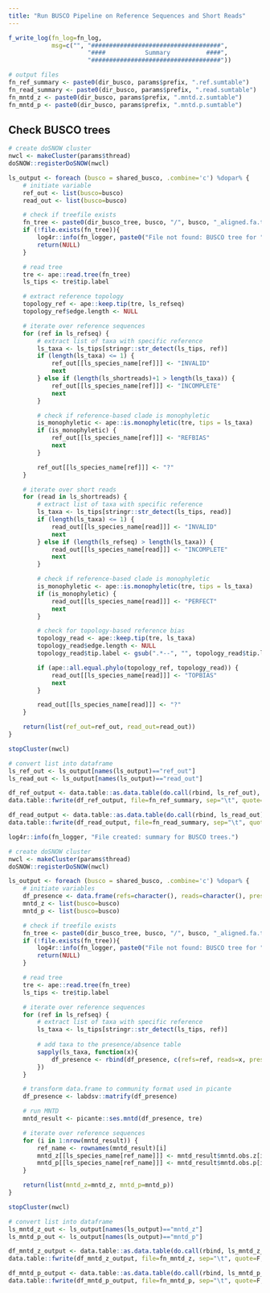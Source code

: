 ```yaml
---
title: "Run BUSCO Pipeline on Reference Sequences and Short Reads"
---
```


```r
f_write_log(fn_log=fn_log,
            msg=c("", "####################################",
                      "####           Summary          ####",
                      "####################################"))

# output files
fn_ref_summary <- paste0(dir_busco, params$prefix, ".ref.sumtable")
fn_read_summary <- paste0(dir_busco, params$prefix, ".read.sumtable")
fn_mntd_z <- paste0(dir_busco, params$prefix, ".mntd.z.sumtable")
fn_mntd_p <- paste0(dir_busco, params$prefix, ".mntd.p.sumtable")
```

## Check BUSCO trees
```r
# create doSNOW cluster
nwcl <- makeCluster(params$thread)
doSNOW::registerDoSNOW(nwcl)

ls_output <- foreach (busco = shared_busco, .combine='c') %dopar% {
    # initiate variable
    ref_out <- list(busco=busco)
    read_out <- list(busco=busco)

    # check if treefile exists
    fn_tree <- paste0(dir_busco_tree, busco, "/", busco, "_aligned.fa.treefile")
    if (!file.exists(fn_tree)){
        log4r::info(fn_logger, paste0("File not found: BUSCO tree for ", busco, ". Skipped."))
        return(NULL)
    }

    # read tree
    tre <- ape::read.tree(fn_tree)
    ls_tips <- tre$tip.label

    # extract reference topology
    topology_ref <- ape::keep.tip(tre, ls_refseq)
    topology_ref$edge.length <- NULL

    # iterate over reference sequences
    for (ref in ls_refseq) {
        # extract list of taxa with specific reference
        ls_taxa <- ls_tips[stringr::str_detect(ls_tips, ref)]
        if (length(ls_taxa) <= 1) {
            ref_out[[ls_species_name[ref]]] <- "INVALID"
            next
        } else if (length(ls_shortreads)+1 > length(ls_taxa)) {
            ref_out[[ls_species_name[ref]]] <- "INCOMPLETE"
            next
        }

        # check if reference-based clade is monophyletic
        is_monophyletic <- ape::is.monophyletic(tre, tips = ls_taxa)
        if (is_monophyletic) {
            ref_out[[ls_species_name[ref]]] <- "REFBIAS"
            next
        }

        ref_out[[ls_species_name[ref]]] <- "?"
    }

    # iterate over short reads
    for (read in ls_shortreads) {
        # extract list of taxa with specific reference
        ls_taxa <- ls_tips[stringr::str_detect(ls_tips, read)]
        if (length(ls_taxa) <= 1) {
            read_out[[ls_species_name[read]]] <- "INVALID"
            next
        } else if (length(ls_refseq) > length(ls_taxa)) {
            read_out[[ls_species_name[read]]] <- "INCOMPLETE"
            next
        }

        # check if reference-based clade is monophyletic
        is_monophyletic <- ape::is.monophyletic(tre, tips = ls_taxa)
        if (is_monophyletic) {
            read_out[[ls_species_name[read]]] <- "PERFECT"
            next
        }

        # check for topology-based reference bias
        topology_read <- ape::keep.tip(tre, ls_taxa)
        topology_read$edge.length <- NULL
        topology_read$tip.label <- gsub(".*--", "", topology_read$tip.label)

        if (ape::all.equal.phylo(topology_ref, topology_read)) {
            read_out[[ls_species_name[read]]] <- "TOPBIAS"
            next
        }

        read_out[[ls_species_name[read]]] <- "?"
    }

    return(list(ref_out=ref_out, read_out=read_out))
}

stopCluster(nwcl)

# convert list into dataframe
ls_ref_out <- ls_output[names(ls_output)=="ref_out"]
ls_read_out <- ls_output[names(ls_output)=="read_out"]

df_ref_output <- data.table::as.data.table(do.call(rbind, ls_ref_out), fill=TRUE)
data.table::fwrite(df_ref_output, file=fn_ref_summary, sep="\t", quote=F, row.names=F)

df_read_output <- data.table::as.data.table(do.call(rbind, ls_read_out), fill=TRUE)
data.table::fwrite(df_read_output, file=fn_read_summary, sep="\t", quote=F, row.names=F)

log4r::info(fn_logger, "File created: summary for BUSCO trees.")
```

```r
# create doSNOW cluster
nwcl <- makeCluster(params$thread)
doSNOW::registerDoSNOW(nwcl)

ls_output <- foreach (busco = shared_busco, .combine='c') %dopar% {
    # initiate variables
    df_presence <- data.frame(refs=character(), reads=character(), present=numeric())
    mntd_z <- list(busco=busco)
    mntd_p <- list(busco=busco)

    # check if treefile exists
    fn_tree <- paste0(dir_busco_tree, busco, "/", busco, "_aligned.fa.treefile")
    if (!file.exists(fn_tree)){
        log4r::info(fn_logger, paste0("File not found: BUSCO tree for ", busco, ". Skipped."))
        return(NULL)
    }

    # read tree
    tre <- ape::read.tree(fn_tree)
    ls_tips <- tre$tip.label

    # iterate over reference sequences
    for (ref in ls_refseq) {
        # extract list of taxa with specific reference
        ls_taxa <- ls_tips[stringr::str_detect(ls_tips, ref)]
        
        # add taxa to the presence/absence table
        sapply(ls_taxa, function(x){
            df_presence <- rbind(df_presence, c(refs=ref, reads=x, present=1))
        })
    }

    # transform data.frame to community format used in picante
    df_presence <- labdsv::matrify(df_presence)

    # run MNTD
    mntd_result <- picante::ses.mntd(df_presence, tre)

    # iterate over reference sequences
    for (i in 1:nrow(mntd_result)) {
        ref_name <- rownames(mntd_result)[i]
        mntd_z[[ls_species_name[ref_name]]] <- mntd_result$mntd.obs.z[i]
        mntd_p[[ls_species_name[ref_name]]] <- mntd_result$mntd.obs.p[i]
    }

    return(list(mntd_z=mntd_z, mntd_p=mntd_p))
}

stopCluster(nwcl)

# convert list into dataframe
ls_mntd_z_out <- ls_output[names(ls_output)=="mntd_z"]
ls_mntd_p_out <- ls_output[names(ls_output)=="mntd_p"]

df_mntd_z_output <- data.table::as.data.table(do.call(rbind, ls_mntd_z_out), fill=TRUE)
data.table::fwrite(df_mntd_z_output, file=fn_mntd_z, sep="\t", quote=F, row.names=F)

df_mntd_p_output <- data.table::as.data.table(do.call(rbind, ls_mntd_p_out), fill=TRUE)
data.table::fwrite(df_mntd_p_output, file=fn_mntd_p, sep="\t", quote=F, row.names=F)
```